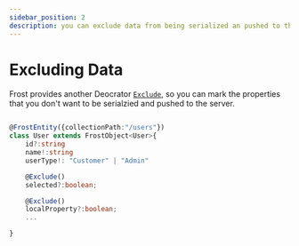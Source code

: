 ```yaml
---
sidebar_position: 2
description: you can exclude data from being serialized an pushed to the server.
---
```


# Excluding Data
Frost provides another Deocrator [`Exclude`](../../api/decorators/Exclude), so you can mark the properties that you don't want to be serialzied and pushed to the server.

```ts

@FrostEntity({collectionPath:"/users"})
class User extends FrostObject<User>{
    id?:string
    name!:string
    userType!: "Customer" | "Admin"

    @Exclude()
    selected?:boolean;

    @Exclude()
    localProperty?:boolean;
    ...

}
```
